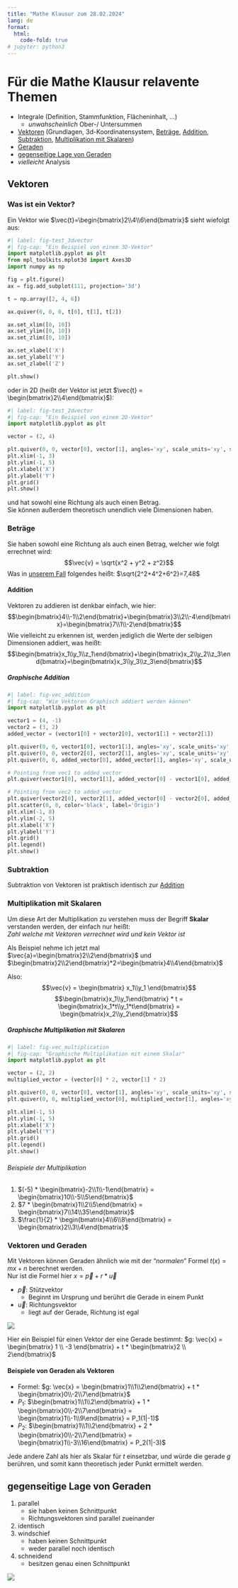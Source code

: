 ```yaml
---
title: "Mathe Klausur zum 28.02.2024"
lang: de
format:
  html:
    code-fold: true
# jupyter: python3
---
```


# Für die Mathe Klausur relavente Themen
- Integrale (Definition, Stammfunktion, Flächeninhalt, …)
  - *unwahscheinlich* Ober-/ Untersummen
- [Vektoren](#vektoren) (Grundlagen, 3d-Koordinatensystem, [Beträge](#beträge), [Addition](#addition), [Subtraktion](#subtraktion), [Multiplikation mit Skalaren](#multiplikation-mit-skalaren))
- [Geraden](#vektoren-und-geraden)
- [gegenseitige Lage von Geraden](#gegenseitige-lage-von-geraden)
- *vielleicht* Analysis

## Vektoren

### Was ist ein Vektor?
Ein Vektor wie $\vec{t}=\begin{bmatrix}2\\4\\6\end{bmatrix}$ sieht wiefolgt aus:
```python
#| label: fig-test_3dvector
#| fig-cap: "Ein Beispiel von einem 3D-Vektor"
import matplotlib.pyplot as plt
from mpl_toolkits.mplot3d import Axes3D
import numpy as np

fig = plt.figure()
ax = fig.add_subplot(111, projection='3d')

t = np.array([2, 4, 6])

ax.quiver(0, 0, 0, t[0], t[1], t[2])

ax.set_xlim([0, 10])
ax.set_ylim([0, 10])
ax.set_zlim([0, 10])

ax.set_xlabel('X')
ax.set_ylabel('Y')
ax.set_zlabel('Z')

plt.show()
```

oder in 2D (heißt der Vektor ist jetzt $\vec{t} = \begin{bmatrix}2\\4\end{bmatrix}$):

```python
#| label: fig-test_2dvector
#| fig-cap: "Ein Beispiel von einem 2D-Vektor"
import matplotlib.pyplot as plt

vector = (2, 4)

plt.quiver(0, 0, vector[0], vector[1], angles='xy', scale_units='xy', scale=1)
plt.xlim(-1, 3)
plt.ylim(-1, 5)
plt.xlabel('X')
plt.ylabel('Y')
plt.grid()
plt.show()
```

und hat sowohl eine Richtung als auch einen Betrag. <br>Sie können außerdem theoretisch unendlich viele Dimensionen haben.

### Beträge
Sie haben sowohl eine Richtung als auch einen Betrag, welcher wie folgt errechnet wird:
$$\vec{v} = \sqrt{x^2 + y^2 + z^2}$$
Was in [unserem Fall](#was-ist-ein-vektor) folgendes heißt: $\sqrt{2^2+4^2+6^2}=7,48$

#### Addition
Vektoren zu addieren ist denkbar einfach, wie hier:
$$\begin{bmatrix}4\\-1\\2\end{bmatrix}+\begin{bmatrix}3\\2\\-4\end{bmatrix}=\begin{bmatrix}7\\1\\-2\end{bmatrix}$$
Wie vielleicht zu erkennen ist, werden jediglich die Werte der selbigen Dimensionen addiert, was heißt:
$$\begin{bmatrix}x_1\\y_1\\z_1\end{bmatrix}+\begin{bmatrix}x_2\\y_2\\z_3\end{bmatrix}=\begin{bmatrix}x_3\\y_3\\z_3\end{bmatrix}$$

##### Graphische Addition

```python
#| label: fig-vec_addition
#| fig-cap: "Wie Vektoren Graphisch addiert werden können"
import matplotlib.pyplot as plt

vector1 = (4, -1)
vector2 = (3, 2)
added_vector = (vector1[0] + vector2[0], vector1[1] + vector2[1])

plt.quiver(0, 0, vector1[0], vector1[1], angles='xy', scale_units='xy', scale=1, color='blue', label='Vector 1')
plt.quiver(0, 0, vector2[0], vector2[1], angles='xy', scale_units='xy', scale=1, color='red', label='Vector 2')
plt.quiver(0, 0, added_vector[0], added_vector[1], angles='xy', scale_units='xy', scale=1, color='green', label='Added Vector')

# Pointing from vec1 to added_vector
plt.quiver(vector1[0], vector1[1], added_vector[0] - vector1[0], added_vector[1] - vector1[1], angles='xy', scale_units='xy', scale=1, color='black', linestyle='dashed')

# Pointing from vec2 to added_vector
plt.quiver(vector2[0], vector2[1], added_vector[0] - vector2[0], added_vector[1] - vector2[1], angles='xy', scale_units='xy', scale=1, color='black', linestyle='dashed')
plt.scatter(0, 0, color='black', label='Origin')
plt.xlim(-1, 8)
plt.ylim(-2, 5)
plt.xlabel('X')
plt.ylabel('Y')
plt.grid()
plt.legend()
plt.show()

```

### Subtraktion
Subtraktion von Vektoren ist praktisch identisch zur [Addition](#addition)

### Multiplikation mit Skalaren
Um diese Art der Multiplikation zu verstehen muss der Begriff **Skalar** verstanden werden, der einfach nur heißt:<br>
*Zahl welche mit Vektoren verrechnet wird und kein Vektor ist*

Als Beispiel nehme ich jetzt mal $\vec{a}=\begin{bmatrix}2\\2\end{bmatrix}$ und $\begin{bmatrix}2\\2\end{bmatrix}*2=\begin{bmatrix}4\\4\end{bmatrix}$

Also:
$$\vec{v} = \begin{bmatrix} x_1\\y_1 \end{bmatrix}$$ 
$$\begin{bmatrix}x_1\\y_1\end{bmatrix} * t = \begin{bmatrix}x_1*t\\y_1*t\end{bmatrix} = \begin{bmatrix}x_2\\y_2\end{bmatrix}$$

##### Graphische Multiplikation mit Skalaren

```python
#| label: fig-vec_multiplication
#| fig-cap: "Graphische Multiplikation mit einem Skalar"
import matplotlib.pyplot as plt

vector = (2, 2)
multiplied_vector = (vector[0] * 2, vector[1] * 2)

plt.quiver(0, 0, vector[0], vector[1], angles='xy', scale_units='xy', scale=1, color='blue', label='Original Vector')
plt.quiver(0, 0, multiplied_vector[0], multiplied_vector[1], angles='xy', scale_units='xy', scale=1, color='red', label='Multiplied Vector')

plt.xlim(-1, 5)
plt.ylim(-1, 5)
plt.xlabel('X')
plt.ylabel('Y')
plt.grid()
plt.legend()
plt.show()

```

###### Beispiele der Multiplikation
1. $(-5) * \begin{bmatrix}-2\\1\\-1\end{bmatrix} = \begin{bmatrix}10\\-5\\5\end{bmatrix}$
2. $7 * \begin{bmatrix}1\\2\\5\end{bmatrix} = \begin{bmatrix}7\\14\\35\end{bmatrix}$
3. $\frac{1}{2} * \begin{bmatrix}4\\6\\8\end{bmatrix} = \begin{bmatrix}2\\3\\4\end{bmatrix}$

### Vektoren und Geraden
Mit Vektoren können Geraden ähnlich wie mit der "*normalen*" Formel $t(x) = mx+n$ berechnet werden. <br>
Nur ist die Formel hier $x = \vec{p} + r * \vec{u}$

- $\vec{p}$: Stützvektor
  - Beginnt im Ursprung und berührt die Gerade in einem Punkt
- $\vec{u}$: Richtungsvektor
  - liegt auf der Gerade, Richtung ist egal

![](./assets/gerade_in_vektoren.jpg)

Hier ein Beispiel für einen Vektor der eine Gerade bestimmt: $g: \vec{x} =  \begin{bmatrix} 1 \\ -3 \end{bmatrix} + t * \begin{bmatrix}2 \\ 2\end{bmatrix}$

#### Beispiele von Geraden als Vektoren
- Formel: $g: \vec{x} = \begin{bmatrix}1\\1\\2\end{bmatrix} + t * \begin{bmatrix}0\\-2\\7\end{bmatrix}$
- $P_1$: $\begin{bmatrix}1\\1\\2\end{bmatrix} + 1 * \begin{bmatrix}0\\-2\\7\end{bmatrix} = \begin{bmatrix}1\\-1\\9\end{bmatrix} = P_1(1|-1)$
- $P_2$: $\begin{bmatrix}1\\1\\2\end{bmatrix} + 2 * \begin{bmatrix}0\\-2\\7\end{bmatrix} = \begin{bmatrix}1\\-3\\16\end{bmatrix} = P_2(1|-3)$

Jede andere Zahl als hier als Skalar für $t$ einsetzbar, und würde die gerade $g$ berühren, und somit kann theoretisch jeder Punkt ermittelt werden.

## gegenseitige Lage von Geraden
1. parallel
    - sie haben keinen Schnittpunkt
    - Richtungsvektoren sind parallel zueinander
2. identisch
3. windschief
    - haben keinen Schnittpunkt
    - weder parallel noch identisch
4. schneidend
    - besitzen genau einen Schnittpunkt

![](./assets/lagen-von-geraden.jpeg)
